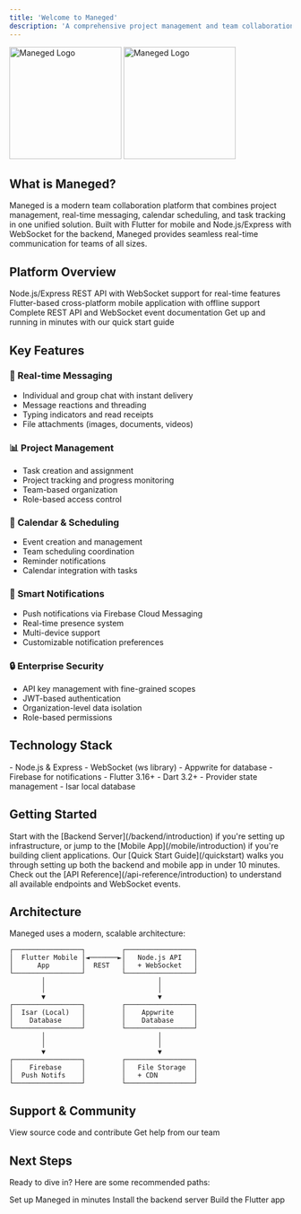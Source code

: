```yaml
---
title: 'Welcome to Maneged'
description: 'A comprehensive project management and team collaboration platform with real-time communication'
---
```


<img
  className="block dark:hidden"
  src="/logo/light.svg"
  alt="Maneged Logo"
  height="200"
/>
<img
  className="hidden dark:block"
  src="/logo/dark.svg"
  alt="Maneged Logo"
  height="200"
/>

## What is Maneged?

Maneged is a modern team collaboration platform that combines project management, real-time messaging, calendar scheduling, and task tracking in one unified solution. Built with Flutter for mobile and Node.js/Express with WebSocket for the backend, Maneged provides seamless real-time communication for teams of all sizes.

## Platform Overview

<CardGroup cols={2}>
  <Card
    title="Backend Server"
    icon="server"
    href="/backend/introduction"
  >
    Node.js/Express REST API with WebSocket support for real-time features
  </Card>
  <Card
    title="Mobile App"
    icon="mobile"
    href="/mobile/introduction"
  >
    Flutter-based cross-platform mobile application with offline support
  </Card>
  <Card
    title="API Reference"
    icon="code"
    href="/api-reference/introduction"
  >
    Complete REST API and WebSocket event documentation
  </Card>
  <Card
    title="Quick Start"
    icon="rocket"
    href="/quickstart"
  >
    Get up and running in minutes with our quick start guide
  </Card>
</CardGroup>

## Key Features

### 💬 Real-time Messaging
- Individual and group chat with instant delivery
- Message reactions and threading
- Typing indicators and read receipts
- File attachments (images, documents, videos)

### 📊 Project Management
- Task creation and assignment
- Project tracking and progress monitoring
- Team-based organization
- Role-based access control

### 📅 Calendar & Scheduling
- Event creation and management
- Team scheduling coordination
- Reminder notifications
- Calendar integration with tasks

### 🔔 Smart Notifications
- Push notifications via Firebase Cloud Messaging
- Real-time presence system
- Multi-device support
- Customizable notification preferences

### 🔒 Enterprise Security
- API key management with fine-grained scopes
- JWT-based authentication
- Organization-level data isolation
- Role-based permissions

## Technology Stack

<CardGroup cols={2}>
  <Card title="Backend" icon="code">
    - Node.js & Express
    - WebSocket (ws library)
    - Appwrite for database
    - Firebase for notifications
  </Card>
  <Card title="Mobile" icon="mobile-screen">
    - Flutter 3.16+
    - Dart 3.2+
    - Provider state management
    - Isar local database
  </Card>
</CardGroup>

## Getting Started

<Steps>
  <Step title="Choose Your Path">
    Start with the [Backend Server](/backend/introduction) if you're setting up infrastructure, or jump to the [Mobile App](/mobile/introduction) if you're building client applications.
  </Step>
  <Step title="Follow the Quick Start">
    Our [Quick Start Guide](/quickstart) walks you through setting up both the backend and mobile app in under 10 minutes.
  </Step>
  <Step title="Explore the API">
    Check out the [API Reference](/api-reference/introduction) to understand all available endpoints and WebSocket events.
  </Step>
</Steps>

## Architecture

Maneged uses a modern, scalable architecture:

```
┌─────────────────┐         ┌─────────────────┐
│  Flutter Mobile │◄───────►│   Node.js API   │
│      App        │  REST   │   + WebSocket   │
└─────────────────┘         └─────────────────┘
        │                            │
        │                            │
        ▼                            ▼
┌─────────────────┐         ┌─────────────────┐
│  Isar (Local)   │         │    Appwrite     │
│    Database     │         │    Database     │
└─────────────────┘         └─────────────────┘
        │                            │
        │                            │
        ▼                            ▼
┌─────────────────┐         ┌─────────────────┐
│    Firebase     │         │   File Storage  │
│  Push Notifs    │         │   + CDN         │
└─────────────────┘         └─────────────────┘
```

## Support & Community

<CardGroup cols={2}>
  <Card
    title="GitHub Repository"
    icon="github"
    href="https://github.com/manegedtech"
  >
    View source code and contribute
  </Card>
  <Card
    title="Contact Support"
    icon="envelope"
    href="mailto:support@maneged.com"
  >
    Get help from our team
  </Card>
</CardGroup>

## Next Steps

Ready to dive in? Here are some recommended paths:

<CardGroup cols={3}>
  <Card
    title="Quick Start"
    icon="play"
    href="/quickstart"
  >
    Set up Maneged in minutes
  </Card>
  <Card
    title="Backend Setup"
    icon="server"
    href="/backend/installation"
  >
    Install the backend server
  </Card>
  <Card
    title="Mobile Setup"
    icon="mobile"
    href="/mobile/installation"
  >
    Build the Flutter app
  </Card>
</CardGroup>
